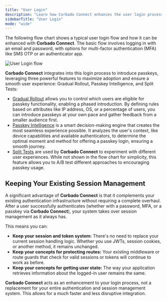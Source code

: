 ```yaml
---
title: "User Login"
description: "Learn how Corbado Connect enhances the user login process by seamlessly integrating passkeys."
sidebarTitle: "User Login"
mode: "wide"
---
```


The following flow chart shows a typical user login flow and how it can be enhanced with **Corbado Connect**. The basic flow involves logging in with an email and password, with options for multi-factor authentication (MFA) like SMS OTP or an authenticator app.

<Frame caption="User Login flow including Gradual Rollout and Passkey Intelligence">
  <img
    src="/images/corbado-connect/user-login-flow.png"
    alt="User Login flow"    
  />
</Frame>

**Corbado Connect** integrates into this login process to introduce passkeys, leveraging three powerful features to maximize adoption and ensure a smooth user experience: Gradual Rollout, Passkey Intelligence, and Split Tests:

- [Gradual Rollout](/corbado-connect-new/features/gradual-rollout) allows you to control which users are eligible for passkey functionality, enabling a phased introduction. By defining rules based on attributes like IP address, OS, or a percentage of users, you can introduce passkeys at your own pace and gather feedback from a smaller audience first.
- [Passkey Intelligence](/corbado-connect-new/features/passkey-intelligence) is a smart decision-making engine that creates the most seamless experience possible. It analyzes the user's context, like device capabilities and available authenticators, to determine the optimal moment and method for offering a passkey login, ensuring a smooth journey.
- [Split Tests](/corbado-connect-new/features/split-tests) are used by **Corbado Connect** to experiment with different user experiences. While not shown in the flow chart for simplicity, this feature allows you to A/B test different approaches to encouraging passkey usage.



## Keeping Your Existing Session Management

A significant advantage of **Corbado Connect** is that it complements your existing authentication infrastructure without requiring a complete overhaul. After a user successfully authenticates (whether with a password, MFA, or a passkey via **Corbado Connect**), your system takes over session management as it always has.

This means you can:

- **Keep your session and token system:** There's no need to replace your current session handling logic. Whether you use JWTs, session cookies, or another method, it remains unchanged.
- **Keep your concepts for protecting routes:** Your existing middleware or route guards that check for valid sessions or tokens will continue to work as before.
- **Keep your concepts for getting user state:** The way your application retrieves information about the logged-in user remains the same.

**Corbado Connect** acts as an enhancement to your login process, not a replacement for your entire authentication and session management system. This allows for a much faster and less disruptive integration.
